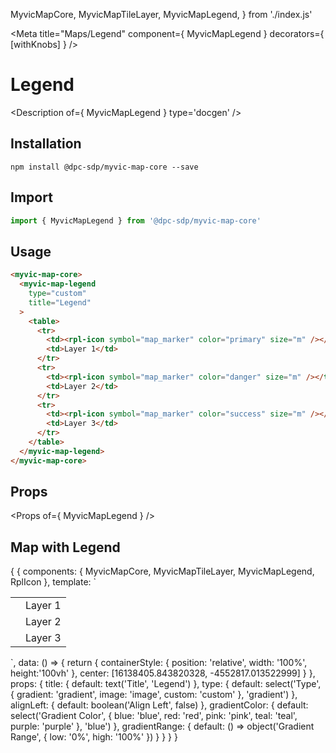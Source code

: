   MyvicMapCore,
  MyvicMapTileLayer,
  MyvicMapLegend,
} from './index.js'

<Meta title="Maps/Legend" component={ MyvicMapLegend } decorators={ [withKnobs] } />

# Legend

<Description of={ MyvicMapLegend } type='docgen' />

## Installation

```shell
npm install @dpc-sdp/myvic-map-core --save
```

## Import

```javascript
import { MyvicMapLegend } from '@dpc-sdp/myvic-map-core'
```

## Usage

```html
<myvic-map-core>
  <myvic-map-legend
    type="custom"
    title="Legend"
  >
    <table>
      <tr>
        <td><rpl-icon symbol="map_marker" color="primary" size="m" /></td>
        <td>Layer 1</td>
      </tr>
      <tr>
        <td><rpl-icon symbol="map_marker" color="danger" size="m" /></td>
        <td>Layer 2</td>
      </tr>
      <tr>
        <td><rpl-icon symbol="map_marker" color="success" size="m" /></td>
        <td>Layer 3</td>
      </tr>
    </table>
  </myvic-map-legend>
</myvic-map-core>
```

## Props

<Props of={ MyvicMapLegend } />

## Map with Legend

<Preview>
  <Story name="Map with Legend">
    {
      {
        components: { MyvicMapCore, MyvicMapTileLayer, MyvicMapLegend, RplIcon },
        template: `
          <myvic-map-core
            :containerStyle="containerStyle"
            :center="center"
          >
            <myvic-map-tile-layer
              type="OSM"
            />
            <myvic-map-legend
              :type="type"
              :title="title"
              :alignLeft="alignLeft"
              :gradientColor="gradientColor"
              :gradientRange="gradientRange"
              imageUrl="http://services.land.vic.gov.au/catalogue/publicproxy/guest/dv_geoserver/wms?REQUEST=GetLegendGraphic&VERSION=1.0.0&FORMAT=image/png&WIDTH=20&HEIGHT=20&LAYER=FLORAFAUNA1_NV2005_EVCBCS&legend_options=fontName:Arial;fontAntiAliasing:true;fontColor:0x000033;fontSize:10;dpi:120&TRANSPARENT=true"
            >
              <table style="width:100%">
                <tr>
                  <td><rpl-icon symbol="map_marker" color="primary" size="m" /></td>
                  <td>Layer 1</td>
                </tr>
                <tr>
                  <td><rpl-icon symbol="map_marker" color="danger" size="m" /></td>
                  <td>Layer 2</td>
                </tr>
                <tr>
                  <td><rpl-icon symbol="map_marker" color="success" size="m" /></td>
                  <td>Layer 3</td>
                </tr>
              </table>
            </myvic-map-legend>
          </myvic-map-core>
        `,
        data: () => {
          return {
            containerStyle: { position: 'relative', width: '100%', height:'100vh' },
            center: [16138405.843820328, -4552817.013522999]
          }
        },
        props: {
          title: {
            default: text('Title', 'Legend')
          },
          type: {
            default: select('Type', { gradient: 'gradient', image: 'image', custom: 'custom' }, 'gradient')
          },
          alignLeft: {
            default: boolean('Align Left', false)
          },
          gradientColor: {
            default: select('Gradient Color', { blue: 'blue', red: 'red', pink: 'pink', teal: 'teal', purple: 'purple' }, 'blue')
          },
          gradientRange: {
            default: () => object('Gradient Range', { low: '0%',  high: '100%' })
          }
        }
      }
    }
  </Story>
</Preview>
